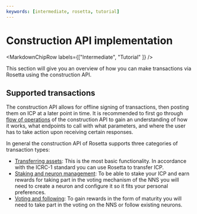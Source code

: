 ```yaml
---
keywords: [intermediate, rosetta, tutorial]
---
```



# Construction API implementation

<MarkdownChipRow labels={["Intermediate", "Tutorial" ]} />



This section will give you an overview of how you can make transactions via Rosetta using the construction API.

## Supported transactions

The construction API allows for offline signing of transactions, then posting them on ICP at a later point in time. It is recommended to first go through [flow of operations](/docs/rosetta-defi/rosetta/icp_rosetta/construction_api/operations_flow/index.mdx) of the construction API to gain an understanding of how it works, what endpoints to call with what parameters, and where the user has to take action upon receiving certain responses.

In general the construction API of Rosetta supports three categories of transaction types:
- [Transferring assets](/docs/rosetta-defi/rosetta/icp_rosetta/construction_api/operations_flow/index.mdx): This is the most basic functionality. In accordance with the ICRC-1 standard you can use Rosetta to transfer ICP.
- [Staking and neuron management](/docs/rosetta-defi/rosetta/icp_rosetta/construction_api/staking/index.mdx): To be able to stake your ICP and earn rewards for taking part in the voting mechanism of the NNS you will need to create a neuron and configure it so it fits your personal preferences.
- [Voting and following](/docs/rosetta-defi/rosetta/icp_rosetta/construction_api/voting/index.mdx): To gain rewards in the form of maturity you will need to take part in the voting on the NNS or follow existing neurons.
